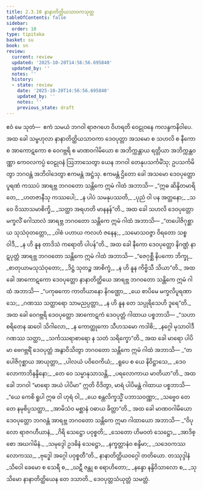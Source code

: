 ```yaml
---
title: 2.3.10 နာနာတိတ္ထိယသာဝကသုတ္တ
tableOfContents: false
sidebar:
  order: 10
type: tipitaka
basket: su
book: sn
review:
  current: review
  updated: '2025-10-20T14:56:56.695840'
  updated_by: ''
  notes: ''
  history:
  - state: review
    date: '2025-10-20T14:56:56.695840'
    updated_by: ''
    notes: ''
    previous_state: draft
---
```



<DynamicBreadcrumb />


<ReviewStatus review={frontmatter.review} showDetails={true} />

<HypothesisAnnotation frontmatter={frontmatter} />

<Division number="111" book="sn" e="ch" v="18" p="296">

<Paragraph number="556" book="sn">
ဧဝံ မေ သုတံ—  ဧကံ သမယံ ဘဂဝါ ရာဇဂဟေ ဝိဟရတိ ဝေဠုဝနေ ကလန္ဒကနိဝါပေ. အထ ခေါ သမ္ဗဟုလာ နာနာတိတ္ထိယသာဝကာ ဒေဝပုတ္တာ အသမော စ သဟလိ စ နီကော စ အာကောဋကော စ ဝေဂဗ္ဘရိ စ မာဏဝဂါမိယော စ အဘိက္ကန္တာယ ရတ္တိယာ အဘိက္ကန္တဝဏ္ဏာ ကေဝလကပ္ပံ ဝေဠုဝနံ ဩဘာသေတွာ ယေန ဘဂဝါ တေနုပသင်္ကမိံသု; ဥပသင်္ကမိတွာ ဘဂဝန္တံ အဘိဝါဒေတွာ ဧကမန္တံ အဋ္ဌံသု. ဧကမန္တံ ဌိတော ခေါ အသမော ဒေဝပုတ္တော ပူရဏံ ကဿပံ အာရဗ္ဘ ဘဂဝတော သန္တိကေ ဣမံ ဂါထံ အဘာသိ—
</Paragraph>

<Paragraph number="557" type="verses" book="sn">
_“ဣဓ ဆိန္ဒိတမာရိတေ,_  
_ဟတဇာနီသု ကဿပေါ;_  
_န ပါပံ သမနုပဿတိ,_  
_ပုညံ ဝါ ပန အတ္တနော;_  
_သ ဝေ ဝိဿာသမာစိက္ခိ,_  
_သတ္ထာ အရဟတိ မာနနန်”တိ._  

</Paragraph>

<Paragraph number="558" book="sn">
အထ ခေါ သဟလိ ဒေဝပုတ္တော မက္ခလိံ ဂေါသာလံ အာရဗ္ဘ ဘဂဝတော သန္တိကေ ဣမံ ဂါထံ အဘာသိ—
</Paragraph>

<Paragraph number="559" type="verses" book="sn">
_“တပေါဇိဂုစ္ဆာယ သုသံဝုတတ္တော,_  
_ဝါစံ ပဟာယ ကလဟံ ဇနေန;_  
_သမောသဝဇ္ဇာ ဝိရတော သစ္စဝါဒီ,_  
_န ဟိ နူန တာဒိသံ ကရောတိ ပါပန်”တိ._  

</Paragraph>

<Paragraph number="560" book="sn">
အထ ခေါ နီကော ဒေဝပုတ္တော နိဂဏ္ဌံ နာဋပုတ္တံ အာရဗ္ဘ ဘဂဝတော သန္တိကေ ဣမံ ဂါထံ အဘာသိ—
</Paragraph>

<Paragraph number="561" type="verses" book="sn">
_“ဇေဂုစ္ဆီ နိပကော ဘိက္ခု,_  
_စာတုယာမသုသံဝုတော;_  
_ဒိဋ္ဌံ သုတဉ္စ အာစိက္ခံ,_  
_န ဟိ နူန ကိဗ္ဗိသီ သိယာ”တိ._  

</Paragraph>

<Paragraph number="562" book="sn">
အထ ခေါ အာကောဋကော ဒေဝပုတ္တော နာနာတိတ္ထိယေ အာရဗ္ဘ ဘဂဝတော သန္တိကေ ဣမံ ဂါထံ အဘာသိ—
</Paragraph>

<Paragraph number="563" type="verses" book="sn">
_“ပကုဓကော ကာတိယာနော နိဂဏ္ဌော,_  
_ယေ စာပိမေ မက္ခလိပူရဏာသေ;_  
_ဂဏဿ သတ္ထာရော သာမညပ္ပတ္တာ,_  
_န ဟိ နူန တေ သပ္ပုရိသေဟိ ဒူရေ”တိ._  

</Paragraph>

<Paragraph number="564" book="sn">
အထ ခေါ ဝေဂဗ္ဘရိ ဒေဝပုတ္တော အာကောဋကံ ဒေဝပုတ္တံ ဂါထာယ ပစ္စဘာသိ—
</Paragraph>

<Paragraph number="565" type="verses" book="sn">
_“သဟာစရိတေန ဆဝေါ သိဂါလော,_  
_န ကောတ္ထုကော သီဟသမော ကဒါစိ;_  
_နဂ္ဂေါ မုသာဝါဒီ ဂဏဿ သတ္ထာ,_  
_သင်္ကဿရာစာရော န သတံ သရိက္ခော”တိ._  

</Paragraph>

<Paragraph number="566" book="sn">
အထ ခေါ မာရော ပါပိမာ ဗေဂဗ္ဘရိံ ဒေဝပုတ္တံ အနွာဝိသိတွာ ဘဂဝတော သန္တိကေ ဣမံ ဂါထံ အဘာသိ—
</Paragraph>

<Paragraph number="567" type="verses" book="sn">
_“တပေါဇိဂုစ္ဆာယ အာယုတ္တာ,_  
_ပါလယံ ပဝိဝေကိယံ;_  
_ရူပေ စ ယေ နိဝိဋ္ဌာသေ,_  
_ဒေဝလောကာဘိနန္ဒိနော;_  
_တေ ဝေ သမ္မာနုသာသန္တိ,_  
_ပရလောကာယ မာတိယာ”တိ._  

</Paragraph>

<Paragraph number="568" book="sn">
အထ ခေါ ဘဂဝါ “မာရော အယံ ပါပိမာ” ဣတိ ဝိဒိတွာ, မာရံ ပါပိမန္တံ ဂါထာယ ပစ္စဘာသိ—
</Paragraph>

<Paragraph number="569" type="verses" book="sn">
_“ယေ ကေစိ ရူပါ ဣဓ ဝါ ဟုရံ ဝါ,_  
_ယေ စန္တလိက္ခသ္မိံ ပဘာသဝဏ္ဏာ;_  
_သဗ္ဗေဝ တေ တေ နမုစိပ္ပသတ္ထာ,_  
_အာမိသံဝ မစ္ဆာနံ ဝဓာယ ခိတ္တာ”တိ._  

</Paragraph>

<Paragraph number="570" book="sn">
အထ ခေါ မာဏဝဂါမိယော ဒေဝပုတ္တော ဘဂဝန္တံ အာရဗ္ဘ ဘဂဝတော သန္တိကေ ဣမာ ဂါထာယော အဘာသိ—
</Paragraph>

<Paragraph number="571" type="verses" book="sn">
_“ဝိပုလော ရာဇဂဟီယာနံ,_  
_ဂိရိ သေဋ္ဌော ပဝုစ္စတိ;_  
_သေတော ဟိမဝတံ သေဋ္ဌော,_  
_အာဒိစ္စော အဃဂါမိနံ._  

</Paragraph>

<Paragraph number="572" type="verses" book="sn">
_သမုဒ္ဒေါ ဥဒဓိနံ သေဋ္ဌော,_  
_နက္ခတ္တာနံဝ စန္ဒိမာ;_  
_သဒေဝကဿ လောကဿ,_  
_ဗုဒ္ဓေါ အဂ္ဂေါ ပဝုစ္စတီ”တိ._  


</Paragraph>
</Division>

<Paragraph number="573" type="center" book="sn">
နာနာတိတ္ထိယဝဂ္ဂေါ တတိယော.



</Paragraph>

<Paragraph number="574" type="center" book="sn">
တဿုဒ္ဒါနံ


</Paragraph>

<Paragraph number="575" type="verses" book="sn">
_သိဝေါ ခေမော စ သေရီ စ,_  
_ဃဋီ ဇန္တု စ ရောဟိတော;_  
_နန္ဒော နန္ဒိဝိသာလော စ,_  
_သုသိမော နာနာတိတ္ထိယေန တေ ဒသာတိ._  


</Paragraph>

<Paragraph number="576" type="center" book="sn">
ဒေဝပုတ္တသံယုတ္တံ သမတ္တံ.
</Paragraph>